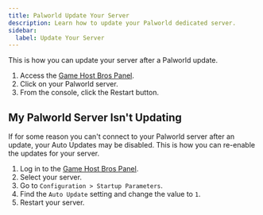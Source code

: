 ```yaml
---
title: Palworld Update Your Server
description: Learn how to update your Palworld dedicated server.
sidebar:
  label: Update Your Server
---
```


This is how you can update your server after a Palworld update. 

1. Access the [Game Host Bros Panel](https://panel.gamehostbros.com/).
2. Click on your Palworld server.
3. From the console, click the Restart button. 

## My Palworld Server Isn't Updating

If for some reason you can't connect to your Palworld server after an update, your Auto Updates may be disabled. This is how you can re-enable the updates for your server. 

1. Log in to the [Game Host Bros Panel](https://panel.gamehostbros.com/).
2. Select your server.
3. Go to `Configuration > Startup Parameters`.
4. Find the `Auto Update` setting and change the value to `1`.
5. Restart your server.